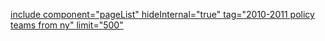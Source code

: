 [[include component="pageList" hideInternal="true" tag="2010-2011 policy teams from ny" limit="500" ]]